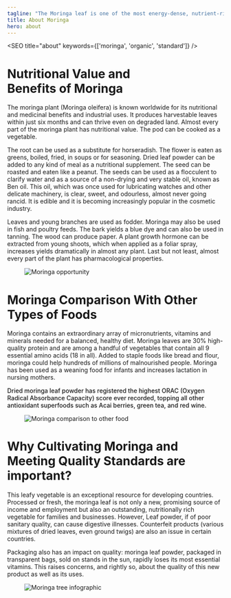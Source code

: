 ```yaml
---
tagline: "The Moringa leaf is one of the most energy-dense, nutrient-rich plant on the planet."
title: About Moringa
hero: about
---
```


<!-- illustrations imports -->

<SEO title="about" keywords={['moringa', 'organic', 'standard']} />

<h1 class="about-para">Nutritional Value and <br/>Benefits of Moringa</h1>

The moringa plant (Moringa oleifera) is known worldwide for its nutritional and medicinal 
benefits and industrial uses. It produces harvestable leaves within just six months and can 
thrive even on degraded land. Almost every part of the moringa plant has nutritional value. 
The pod can be cooked as a vegetable.

The root can be used as a substitute for horseradish. The flower is eaten as greens, boiled, 
fried, in soups or for seasoning. Dried leaf powder can be added to any kind of meal as a 
nutritional supplement. The seed can be roasted and eaten like a peanut. The seeds can be 
used as a flocculent to clarify water and as a source of a non-drying and very stable oil, 
known as Ben oil. This oil, which was once used for lubricating watches and other delicate 
machinery, is clear, sweet, and odourless, almost never going rancid. It is edible and it is 
becoming increasingly popular in the cosmetic industry. 

Leaves and young branches are used as fodder. Moringa may also be used in fish and 
poultry feeds. The bark yields a blue dye and can also be used in tanning. The wood can produce paper. A plant growth hormone can be extracted from young shoots, which when applied as a foliar spray, increases yields dramatically in almost any plant. Last but not least, almost every part of the plant has pharmacological properties.


<figure>
<picture>
    <source media="(min-width: 767px)" srcset={opportunity} alt="Moringa opportunity"/>
    <img src={opportunityMobile} alt="Moringa opportunity"/>
</picture>
</figure>

<h1 class="parafont about-para1"> Moringa Comparison With Other<br/> Types of Foods</h1>

Moringa contains an extraordinary array of micronutrients, vitamins and minerals needed 
for a balanced, healthy diet. Moringa leaves are 30% high-quality protein and are among a handful of vegetables that contain all 9 essential amino acids (18 in all).  Added to staple foods like bread and flour, moringa could help hundreds of millions of malnourished 
people. Moringa has been used as a weaning food for infants and increases lactation in nursing mothers. 
<p style="font-weight:500;">Dried moringa leaf powder has registered the highest ORAC (Oxygen Radical 
Absorbance Capacity) score ever recorded, topping all other antioxidant superfoods 
such as Acai berries, green tea, and red wine.</p>

<figure>
<picture>
    <source media="(min-width: 767px)" srcset={comparison} alt="Moringa comparison to other food"/>
    <img src={comparisonMobile} alt="Moringa comparison to other food" />
</picture>
</figure>

<h1 class="parafont"> Why Cultivating Moringa and Meeting Quality Standards are important?</h1>

This leafy vegetable is an exceptional resource for developing countries. Processed or fresh, the moringa leaf is not only a new, promising source of income and employment but also an outstanding, nutritionally rich vegetable for families and businesses. However, Leaf powder, if of poor sanitary quality, can cause digestive illnesses. Counterfeit products (various mixtures of dried leaves, even ground twigs) are also an issue in certain countries.

Packaging also has an impact on quality: moringa leaf powder, packaged in transparent bags, sold on stands in the sun, rapidly loses its most essential vitamins. This raises concerns, and rightly so, about the quality of this new product as well as its uses.

<figure>
<picture>
    <source media="(min-width: 767px)" srcset={nutrition} alt="Moringa tree infographic"/>
    <img src={nutritionMobile} alt="Moringa tree infographic" />
</picture>
</figure>

